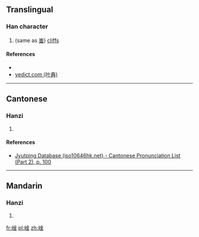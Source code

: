 ==Translingual==

===Han character===
{{Han char|rn=46|rad=山|as=08|sn=11|four=|canj=山金 (UC), X山金 (XUC)|ids=⿰山金}}

# (same as [[崟]]) [[cliff]]s

====References====
* {{Han ref|kx=0315.151|hdz=10781.030|uh=5D2F|ud=23855}}
*[http://yedict.com/htm/5D/5D2F.htm yedict.com (叶典)]

----

==Cantonese==

===Hanzi===
{{yue-hanzi|jyut=[[jam4]]|y=yam4}}

# {{defn|lang=yue|sort=山08}}

====References====
* [http://www.iso10646hk.net/jp/document/download.jsp Jyutping Database (iso10646hk.net) - Cantonese Pronunciation List (Part 2), p. 100]

----

==Mandarin==

===Hanzi===
{{cmn-hanzi|pin=[[yín]] ([[yin2]])|wg=yin<sup>2</sup>}}

# {{defn|lang=cmn|sort=山08}}

[[fr:崯]]
[[pl:崯]]
[[zh:崯]]